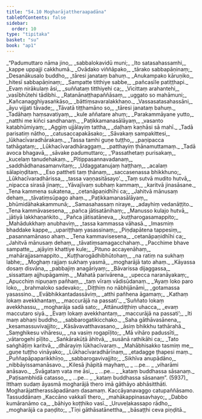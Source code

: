 ```yaml
---
title: "54.10 Mogharājattheraapadāna"
tableOfContents: false
sidebar:
  order: 10
type: "tipitaka"
basket: "su"
book: "ap1"
---
```



<DynamicBreadcrumb />

<Division number="327" book="ap1" bookNo="20" page="424">

<Paragraph number="7292" type="verses" book="ap1">
_“Padumuttaro nāma jino,_  
_sabbalokavidū muni;_  
_Ito satasahassamhi,_  
_kappe uppajji cakkhumā._  

</Paragraph>

</Division>
<Division number="328" book="ap1" bookNo="20" page="424">

<Paragraph number="7293" type="verses" book="ap1">
_Ovādako viññāpako,_  
_tārako sabbapāṇinaṃ;_  
_Desanākusalo buddho,_  
_tāresi janataṃ bahuṃ._  

</Paragraph>

</Division>
<Division number="329" book="ap1" bookNo="20" page="424">

<Paragraph number="7294" type="verses" book="ap1">
_Anukampako kāruṇiko,_  
_hitesī sabbapāṇinaṃ;_  
_Sampatte titthiye sabbe,_  
_pañcasīle patiṭṭhapi._  

</Paragraph>

</Division>
<Division number="330" book="ap1" bookNo="20" page="424">

<Paragraph number="7295" type="verses" book="ap1">
_Evaṃ nirākulaṃ āsi,_  
_suññataṃ titthiyehi ca;_  
_Vicittaṃ arahantehi,_  
_vasībhūtehi tādibhi._  

</Paragraph>

</Division>
<Division number="331" book="ap1" bookNo="20" page="424">

<Paragraph number="7296" type="verses" book="ap1">
_Ratanānaṭṭhapaññāsaṃ,_  
_uggato so mahāmuni;_  
_Kañcanagghiyasaṅkāso,_  
_bāttiṃsavaralakkhaṇo._  

</Paragraph>

</Division>
<Division number="332" book="ap1" bookNo="20" page="424">

<Paragraph number="7297" type="verses" book="ap1">
_Vassasatasahassāni,_  
_āyu vijjati tāvade;_  
_Tāvatā tiṭṭhamāno so,_  
_tāresi janataṃ bahuṃ._  

</Paragraph>

</Division>
<Division number="333" book="ap1" bookNo="20" page="424">

<Paragraph number="7298" type="verses" book="ap1">
_Tadāhaṃ haṃsavatiyaṃ,_  
_kule aññatare ahuṃ;_  
_Parakammāyane yutto,_  
_natthi me kiñci sandhanaṃ._  

</Paragraph>

</Division>
<Division number="334" book="ap1" bookNo="20" page="424">

<Paragraph number="7299" type="verses" book="ap1">
_Paṭikkamanasālāyaṃ,_  
_vasanto katabhūmiyaṃ;_  
_Aggiṃ ujjālayiṃ tattha,_  
_daḷhaṃ kaṇhāsi sā mahī._  

</Paragraph>

</Division>
<Division number="335" book="ap1" bookNo="20" page="424">

<Paragraph number="7300" type="verses" book="ap1">
_Tadā parisatiṃ nātho,_  
_catusaccapakāsako;_  
_Sāvakaṃ sampakittesi,_  
_lūkhacīvaradhārakaṃ._  

</Paragraph>

</Division>
<Division number="336" book="ap1" bookNo="20" page="424">

<Paragraph number="7301" type="verses" book="ap1">
_Tassa tamhi guṇe tuṭṭho,_  
_paṇipacca tathāgataṃ;_  
_Lūkhacīvaradhāraggaṃ,_  
_patthayiṃ ṭhānamuttamaṃ._  

</Paragraph>

</Division>
<Division number="337" book="ap1" bookNo="20" page="424">

<Paragraph number="7302" type="verses" book="ap1">
_Tadā avoca bhagavā,_  
_sāvake padumuttaro;_  
_‘Passathetaṃ purisakaṃ,_  
_kucelaṃ tanudehakaṃ._  

</Paragraph>

</Division>
<Division number="338" book="ap1" bookNo="20" page="425">

<Paragraph number="7303" type="verses" book="ap1">
_Pītippasannavadanaṃ,_  
_saddhādhanasamanvitaṃ;_  
_Udaggatanujaṃ haṭṭhaṃ,_  
_acalaṃ sālapiṇḍitaṃ._  

</Paragraph>

</Division>
<Division number="339" book="ap1" bookNo="20" page="425">

<Paragraph number="7304" type="verses" book="ap1">
_Eso pattheti taṃ ṭhānaṃ,_  
_saccasenassa bhikkhuno;_  
_Lūkhacīvaradhārissa,_  
_tassa vaṇṇasitāsayo’._  

</Paragraph>

</Division>
<Division number="340" book="ap1" bookNo="20" page="425">

<Paragraph number="7305" type="verses" book="ap1">
_Taṃ sutvā mudito hutvā,_  
_nipacca sirasā jinaṃ;_  
_Yāvajīvaṃ subhaṃ kammaṃ,_  
_karitvā jinasāsane._  

</Paragraph>

</Division>
<Division number="341" book="ap1" bookNo="20" page="425">

<Paragraph number="7306" type="verses" book="ap1">
_Tena kammena sukatena,_  
_cetanāpaṇidhīhi ca;_  
_Jahitvā mānusaṃ dehaṃ,_  
_tāvatiṃsūpago ahaṃ._  

</Paragraph>

</Division>
<Division number="342" book="ap1" bookNo="20" page="425">

<Paragraph number="7307" type="verses" book="ap1">
_Paṭikkamanasālāyaṃ,_  
_bhūmidāhakakammunā;_  
_Samasahassaṃ niraye,_  
_adayhiṃ vedanāṭṭito._  

</Paragraph>

</Division>
<Division number="343" book="ap1" bookNo="20" page="425">

<Paragraph number="7308" type="verses" book="ap1">
_Tena kammāvasesena,_  
_pañca jātisatānihaṃ;_  
_Manusso kulajo hutvā,_  
_jātiyā lakkhaṇaṅkito._  

</Paragraph>

</Division>
<Division number="344" book="ap1" bookNo="20" page="425">

<Paragraph number="7309" type="verses" book="ap1">
_Pañca jātisatāneva,_  
_kuṭṭharogasamappito;_  
_Mahādukkhaṃ anubhaviṃ,_  
_tassa kammassa vāhasā._  

</Paragraph>

</Division>
<Division number="345" book="ap1" bookNo="20" page="425">

<Paragraph number="7310" type="verses" book="ap1">
_Imasmiṃ bhaddake kappe,_  
_upariṭṭhaṃ yasassinaṃ;_  
_Piṇḍapātena tappesiṃ,_  
_pasannamānaso ahaṃ._  

</Paragraph>

</Division>
<Division number="346" book="ap1" bookNo="20" page="425">

<Paragraph number="7311" type="verses" book="ap1">
_Tena kammavisesena,_  
_cetanāpaṇidhīhi ca;_  
_Jahitvā mānusaṃ dehaṃ,_  
_tāvatiṃsamagacchahaṃ._  

</Paragraph>

</Division>
<Division number="347" book="ap1" bookNo="20" page="425">

<Paragraph number="7312" type="verses" book="ap1">
_Pacchime bhave sampatte,_  
_ajāyiṃ khattiye kule;_  
_Pituno accayenāhaṃ,_  
_mahārajjasamappito._  

</Paragraph>

</Division>
<Division number="348" book="ap1" bookNo="20" page="425">

<Paragraph number="7313" type="verses" book="ap1">
_Kuṭṭharogādhibhūtohaṃ,_  
_na ratiṃ na sukhaṃ labhe;_  
_Moghaṃ rajjaṃ sukhaṃ yasmā,_  
_mogharājā tato ahaṃ._  

</Paragraph>

</Division>
<Division number="349" book="ap1" bookNo="20" page="425">

<Paragraph number="7314" type="verses" book="ap1">
_Kāyassa dosaṃ disvāna,_  
_pabbajiṃ anagāriyaṃ;_  
_Bāvarissa dijaggassa,_  
_sissattaṃ ajjhupāgamiṃ._  

</Paragraph>

</Division>
<Division number="350" book="ap1" bookNo="20" page="425">

<Paragraph number="7315" type="verses" book="ap1">
_Mahatā parivārena,_  
_upecca naranāyakaṃ;_  
_Apucchiṃ nipuṇaṃ pañhaṃ,_  
_taṃ vīraṃ vādisūdanaṃ._  

</Paragraph>

</Division>
<Division number="351" book="ap1" bookNo="20" page="426">

<Paragraph number="7316" type="verses" book="ap1">
_‘Ayaṃ loko paro loko,_  
_brahmaloko sadevako;_  
_Diṭṭhiṃ no nābhijānāmi,_  
_gotamassa yasassino._  

</Paragraph>

</Division>
<Division number="352" book="ap1" bookNo="20" page="426">

<Paragraph number="7317" type="verses" book="ap1">
_Evābhikkantadassāviṃ,_  
_atthi pañhena āgamaṃ;_  
_Kathaṃ lokaṃ avekkhantaṃ,_  
_maccurājā na passati’._  

</Paragraph>

</Division>
<Division number="353" book="ap1" bookNo="20" page="426">

<Paragraph number="7318" type="verses" book="ap1">
_‘Suññato lokaṃ avekkhassu,_  
_mogharāja sadā sato;_  
_Attānudiṭṭhiṃ uhacca,_  
_evaṃ maccutaro siyā._  

</Paragraph>

</Division>
<Division number="354" book="ap1" bookNo="20" page="426">

<Paragraph number="7319" type="verses" book="ap1">
_Evaṃ lokaṃ avekkhantaṃ,_  
_maccurājā na passati’;_  
_Iti maṃ abhaṇi buddho,_  
_sabbarogatikicchako._  

</Paragraph>

</Division>
<Division number="355" book="ap1" bookNo="20" page="426">

<Paragraph number="7320" type="verses" book="ap1">
_Saha gāthāvasānena,_  
_kesamassuvivajjito;_  
_Kāsāvavatthavasano,_  
_āsiṃ bhikkhu tathārahā._  

</Paragraph>

</Division>
<Division number="356" book="ap1" bookNo="20" page="426">

<Paragraph number="7321" type="verses" book="ap1">
_Saṃghikesu vihāresu,_  
_na vasiṃ rogapīḷito;_  
_Mā vihāro padussīti,_  
_vātarogehi pīḷito._  

</Paragraph>

</Division>
<Division number="357" book="ap1" bookNo="20" page="426">

<Paragraph number="7322" type="verses" book="ap1">
_Saṅkārakūṭā āhitvā,_  
_susānā rathikāhi ca;_  
_Tato saṅghāṭiṃ karitvā,_  
_dhārayiṃ lūkhacīvaraṃ._  

</Paragraph>

</Division>
<Division number="358" book="ap1" bookNo="20" page="426">

<Paragraph number="7323" type="verses" book="ap1">
_Mahābhisakko tasmiṃ me,_  
_guṇe tuṭṭho vināyako;_  
_Lūkhacīvaradhārīnaṃ,_  
_etadagge ṭhapesi maṃ._  

</Paragraph>

</Division>
<Division number="359" book="ap1" bookNo="20" page="426">

<Paragraph number="7324" type="verses" book="ap1">
_Puññapāpaparikkhīṇo,_  
_sabbarogavivajjito;_  
_Sikhīva anupādāno,_  
_nibbāyissamanāsavo._  

</Paragraph>

</Division>
<Division number="360" book="ap1" bookNo="20" page="426">

<Paragraph number="7325" type="verses" book="ap1">
_Kilesā jhāpitā mayhaṃ,_  
_ …pe… _  
_viharāmi anāsavo._  

</Paragraph>

</Division>
<Division number="361" book="ap1" bookNo="20" page="426">

<Paragraph number="7326" type="verses" book="ap1">
_Svāgataṃ vata me āsi,_  
_ …pe… _  
_kataṃ buddhassa sāsanaṃ._  

</Paragraph>

</Division>
<Division number="362" book="ap1" bookNo="20" page="426">

<Paragraph number="7327" type="verses" book="ap1">
_Paṭisambhidā catasso,_  
_ …pe… _  
_kataṃ buddhassa sāsanaṃ”. (5937)_  

</Paragraph>

<Paragraph number="7328" book="ap1">
Itthaṃ sudaṃ āyasmā mogharājā thero imā gāthāyo abhāsitthāti.

</Paragraph>
</Division>

<Paragraph number="7329" type="center" book="ap1">
Mogharājattherassāpadānaṃ dasamaṃ.



</Paragraph>

<Paragraph number="7330" type="center" book="ap1">
Kaccāyanavaggo catupaññāsamo.



</Paragraph>

<Paragraph number="7331" type="center" book="ap1">
Tassuddānaṃ


</Paragraph>

<Paragraph number="7332" type="verses" book="ap1">
_Kaccāno vakkalī thero,_  
_mahākappinasavhayo;_  
_Dabbo kumāranāmo ca,_  
_bāhiyo koṭṭhiko vasī._  

</Paragraph>

<Paragraph number="7333" type="verses" book="ap1">
_Uruveḷakassapo rādho,_  
_mogharājā ca paṇḍito;_  
_Tīṇi gāthāsatānettha,_  
_bāsaṭṭhi ceva piṇḍitā._
</Paragraph>